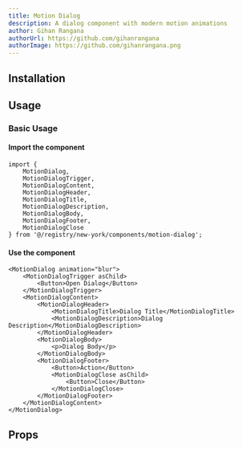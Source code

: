 ```yaml
---
title: Motion Dialog
description: A dialog component with modern motion animations
author: Gihan Rangana
authorUrl: https://github.com/gihanrangana
authorImage: https://github.com/gihanrangana.png
---
```


<ComponentPreview name="motion-dialog-demo" />

## Installation

<InstalationDocs name="motion-dialog" filepath="components/ui" />

## Usage

### Basic Usage

#### Import the component

```tsx
import {
    MotionDialog,
    MotionDialogTrigger,
    MotionDialogContent,
    MotionDialogHeader,
    MotionDialogTitle,
    MotionDialogDescription,
    MotionDialogBody,
    MotionDialogFooter,
    MotionDialogClose
} from '@/registry/new-york/components/motion-dialog';
```

#### Use the component

```tsx
<MotionDialog animation="blur">
    <MotionDialogTrigger asChild>
        <Button>Open Dialog</Button>
    </MotionDialogTrigger>
    <MotionDialogContent>
        <MotionDialogHeader>
            <MotionDialogTitle>Dialog Title</MotionDialogTitle>
            <MotionDialogDescription>Dialog Description</MotionDialogDescription>
        </MotionDialogHeader>
        <MotionDialogBody>
            <p>Dialog Body</p>
        </MotionDialogBody>
        <MotionDialogFooter>
            <Button>Action</Button>
            <MotionDialogClose asChild>
                <Button>Close</Button>
            </MotionDialogClose>
        </MotionDialogFooter>
    </MotionDialogContent>
</MotionDialog>
```

## Props

<PropsTable name="MotionDialogProps" filename="motion-dialog" />
